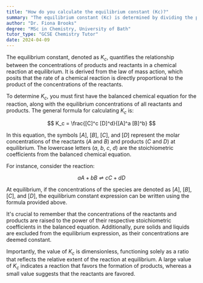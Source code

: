 ```yaml
---
title: "How do you calculate the equilibrium constant (Kc)?"
summary: "The equilibrium constant (Kc) is determined by dividing the product concentrations by the reactant concentrations, reflecting the balance between products and reactants in a chemical reaction."
author: "Dr. Fiona Brooks"
degree: "MSc in Chemistry, University of Bath"
tutor_type: "GCSE Chemistry Tutor"
date: 2024-04-09
---
```


The equilibrium constant, denoted as $K_c$, quantifies the relationship between the concentrations of products and reactants in a chemical reaction at equilibrium. It is derived from the law of mass action, which posits that the rate of a chemical reaction is directly proportional to the product of the concentrations of the reactants.

To determine $K_c$, you must first have the balanced chemical equation for the reaction, along with the equilibrium concentrations of all reactants and products. The general formula for calculating $K_c$ is:

$$
K_c = \frac{[C]^c [D]^d}{[A]^a [B]^b}
$$

In this equation, the symbols $[A]$, $[B]$, $[C]$, and $[D]$ represent the molar concentrations of the reactants ($A$ and $B$) and products ($C$ and $D$) at equilibrium. The lowercase letters ($a$, $b$, $c$, $d$) are the stoichiometric coefficients from the balanced chemical equation.

For instance, consider the reaction:

$$
aA + bB \rightleftharpoons cC + dD
$$

At equilibrium, if the concentrations of the species are denoted as $[A]$, $[B]$, $[C]$, and $[D]$, the equilibrium constant expression can be written using the formula provided above.

It's crucial to remember that the concentrations of the reactants and products are raised to the power of their respective stoichiometric coefficients in the balanced equation. Additionally, pure solids and liquids are excluded from the equilibrium expression, as their concentrations are deemed constant.

Importantly, the value of $K_c$ is dimensionless, functioning solely as a ratio that reflects the relative extent of the reaction at equilibrium. A large value of $K_c$ indicates a reaction that favors the formation of products, whereas a small value suggests that the reactants are favored.
    